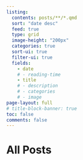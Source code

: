 ```yaml
---
listing:
  contents: posts/**/*.qmd
  sort: "date desc"
  feed: true
  type: grid
  image-height: "200px"
  categories: true
  sort-ui: true
  filter-ui: true
  fields:
    - date
    # - reading-time
    - title
    # - description
    # - categories
    # - image
page-layout: full
# title-block-banner: true
toc: false
comments: false
---
```


# All Posts
